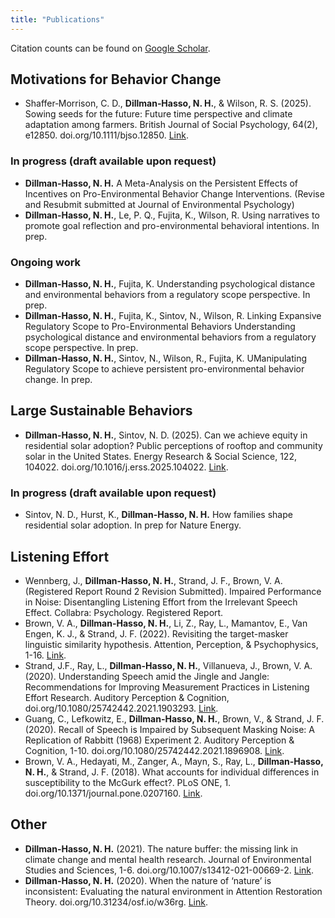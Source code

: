 ```yaml
---
title: "Publications"
---
```

Citation counts can be found on [Google Scholar](https://scholar.google.com/citations?user=xxDtDtwAAAAJ&hl=en).

## Motivations for Behavior Change
- Shaffer‐Morrison, C. D., **Dillman‐Hasso, N. H.**, & Wilson, R. S. (2025). Sowing seeds for the future: Future time perspective and climate adaptation among farmers. British Journal of Social Psychology, 64(2), e12850. doi.org/10.1111/bjso.12850. [Link](https://doi.org/10.1111/bjso.12850).

### In progress (draft available upon request)
- **Dillman-Hasso, N. H.** A Meta-Analysis on the Persistent Effects of Incentives on Pro-Environmental Behavior Change Interventions. (Revise and Resubmit submitted at Journal of Environmental Psychology)
- **Dillman-Hasso, N. H.**, Le, P. Q., Fujita, K., Wilson, R. Using narratives to promote goal reflection and pro-environmental behavioral intentions. In prep.

### Ongoing work
- **Dillman-Hasso, N. H.**, Fujita, K. Understanding psychological distance and environmental behaviors from a regulatory scope perspective. In prep.
- **Dillman-Hasso, N. H.**, Fujita, K., Sintov, N., Wilson, R. Linking Expansive Regulatory Scope to Pro-Environmental Behaviors Understanding psychological distance and environmental behaviors from a regulatory scope perspective. In prep.
- **Dillman-Hasso, N. H.**, Sintov, N., Wilson, R., Fujita, K. UManipulating Regulatory Scope to achieve persistent pro-environmental behavior change. In prep.

## Large Sustainable Behaviors
- **Dillman-Hasso, N. H.**, Sintov, N. D. (2025). Can we achieve equity in residential solar adoption? Public perceptions of rooftop and community solar in the United States. Energy Research & Social Science, 122, 104022. doi.org/10.1016/j.erss.2025.104022. [Link](https://doi.org/10.1016/j.erss.2025.104022).

### In progress (draft available upon request)
- Sintov, N. D., Hurst, K., **Dillman-Hasso, N. H.** How families shape residential solar adoption. In prep for Nature Energy.

## Listening Effort
- Wennberg, J., **Dillman-Hasso, N. H.**, Strand, J. F., Brown, V. A. (Registered Report Round 2 Revision Submitted). Impaired Performance in Noise: Disentangling Listening Effort from the Irrelevant Speech Effect. Collabra: Psychology. Registered Report.
- Brown, V. A., **Dillman-Hasso, N. H.**, Li, Z., Ray, L., Mamantov, E., Van Engen, K. J., & Strand, J. F. (2022). Revisiting the target-masker linguistic similarity hypothesis. Attention, Perception, & Psychophysics, 1-16. [Link](https://doi.org/10.3758/s13414-022-02486-3).
- Strand, J.F., Ray, L., **Dillman-Hasso, N. H.**, Villanueva, J., Brown, V. A. (2020). Understanding Speech amid the Jingle and Jangle: Recommendations for Improving Measurement Practices in Listening Effort Research. Auditory Perception & Cognition, doi.org/10.1080/25742442.2021.1903293. [Link](https://doi.org/10.1080/25742442.2021.1903293).
- Guang, C., Lefkowitz, E., **Dillman-Hasso, N. H.**, Brown, V., & Strand, J. F. (2020). Recall of Speech is Impaired by Subsequent Masking Noise: A Replication of Rabbitt (1968) Experiment 2. Auditory Perception & Cognition, 1-10. doi.org/10.1080/25742442.2021.1896908. [Link](https://doi.org/10.1080/25742442.2021.1896908).
- Brown, V. A., Hedayati, M., Zanger, A., Mayn, S., Ray, L., **Dillman-Hasso, N. H.**, & Strand, J. F. (2018). What accounts for individual differences in susceptibility to the McGurk effect?. PLoS ONE, 1. doi.org/10.1371/journal.pone.0207160. [Link](https://doi.org/10.1371/journal.pone.0207160).

## Other
- **Dillman-Hasso, N. H.** (2021). The nature buffer: the missing link in climate change and mental health research. Journal of Environmental Studies and Sciences, 1-6. doi.org/10.1007/s13412-021-00669-2. [Link](https://doi.org/10.1007/s13412-021-00669-2).
- **Dillman-Hasso, N. H.** (2020). When the nature of ‘nature’ is inconsistent: Evaluating the natural environment in Attention Restoration Theory. doi.org/10.31234/osf.io/w36rg. [Link](https://doi.org/10.31234/osf.io/w36rg).